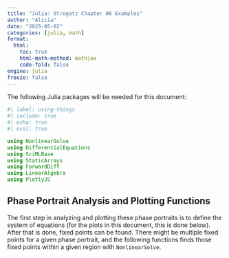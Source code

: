 ```yaml
---
title: "Julia: Strogatz Chapter 06 Examples"
author: "Alicia"
date: "2025-05-02"
categories: [julia, math]
format:
  html:
    toc: true
    html-math-method: mathjax
    code-fold: false
engine: julia
freeze: false
---
```


The following Julia packages will be needed for this document:

```julia
#| label: using-things
#| include: true
#| echo: true
#| eval: true

using NonlinearSolve
using DifferentialEquations
using SciMLBase
using StaticArrays
using ForwardDiff
using LinearAlgebra
using PlotlyJS
```

## Phase Portrait Analysis and Plotting Functions

The first step in analyzing and plotting these phase portraits is to define the system of equations (for the plots in this document, this is done below). After that is done, fixed points can be found. There might be multiple fixed points for a given phase portrait, and the following functions finds those fixed points within a given region with `NonlinearSolve`.
